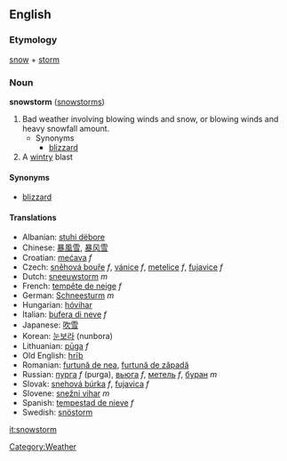 ==English==
===Etymology===
[[snow]] + [[storm]]

===Noun===
'''snowstorm''' ([[snowstorms]])

#Bad weather involving blowing winds and snow, or blowing winds and heavy snowfall amount.
#* Synonyms
#**[[blizzard]]
#A [[wintry]] blast

====Synonyms====
*[[blizzard]]

====Translations====
*Albanian: [[stuhi dëbore]]  
*Chinese: [[暴風雪]], [[暴风雪]]
*Croatian: [[mećava]]  ''f''
*Czech: [[sněhová bouře]]  ''f'',  [[vánice]]  ''f'', [[metelice]]  ''f'', [[fujavice]]  ''f''
*Dutch: [[sneeuwstorm]] ''m''
*French: [[tempête de neige]] ''f''
*German: [[Schneesturm]] ''m''
*Hungarian: [[hóvihar]]  
*Italian: [[bufera di neve]] ''f''
*Japanese: [[吹雪]]
*Korean: [[눈보라]] (nunbora)
*Lithuanian: [[pūga]] ''f'' 
*Old English: [[hriþ|hrīþ]]
*Romanian: [[furtună de nea]], [[furtună de zăpadă]]
*Russian: [[пурга]] ''f'' (purga),  [[вьюгa]]  ''f'', [[мeтeль]]  ''f'', [[бурaн]]  ''m''
*Slovak: [[snehová búrka]]  ''f'', [[fujavica]]  ''f''
*Slovene: [[snežni vihar]] ''m''
*Spanish: [[tempestad de nieve]] ''f''
*Swedish: [[snöstorm]]

[[Category:Weather]]
[[it:snowstorm]]